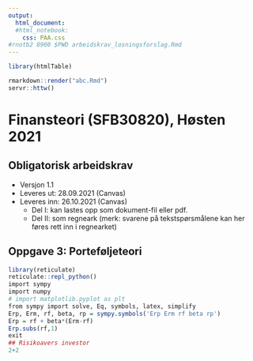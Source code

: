 ```yaml
---
output:
  html_document:
  #html_notebook:
    css: PAA.css
#rnotb2 8900 $PWD arbeidskrav_losningsforslag.Rmd
---
```


```r
library(htmlTable)
```

```r
rmarkdown::render("abc.Rmd")
servr::httw()
```

# Finansteori (SFB30820), Høsten 2021 
## Obligatorisk arbeidskrav 
- Versjon 1.1
- Leveres ut: 28.09.2021 (Canvas)
- Leveres inn: 26.10.2021 (Canvas)
  - Del I: kan lastes opp som dokument-fil eller pdf.
  - Del II: som regneark (merk: svarene på tekstspørsmålene kan her føres rett inn i regnearket)


## Oppgave 3: Porteføljeteori 

```r
library(reticulate)
reticulate::repl_python()
import sympy
import numpy
# import matplotlib.pyplot as plt
from sympy import solve, Eq, symbols, latex, simplify
Erp, Erm, rf, beta, rp = sympy.symbols('Erp Erm rf beta rp')
Erp = rf + beta*(Erm-rf)
Erp.subs(rf,1)
exit
## Risikoavers investor
2+2
```
